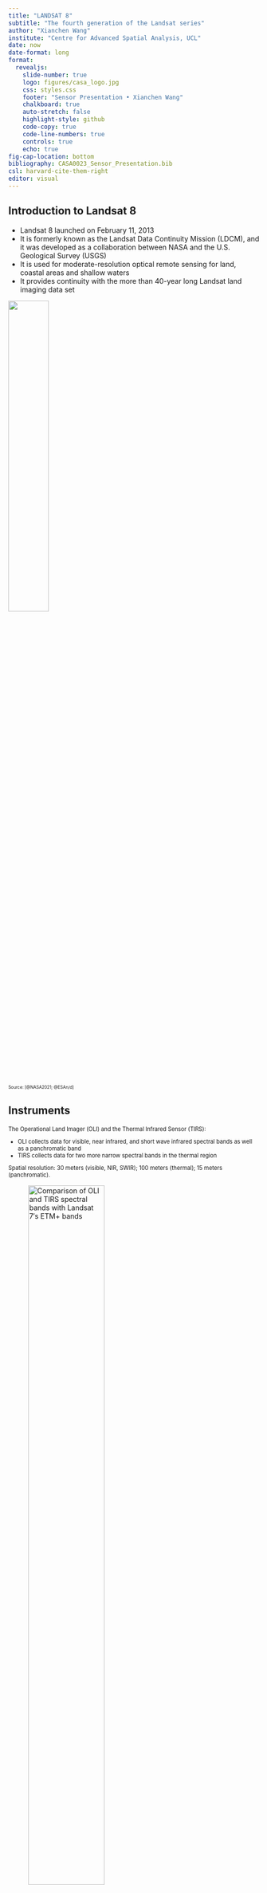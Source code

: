 ---
title: "LANDSAT 8"
subtitle: "The fourth generation of the Landsat series"
author: "Xianchen Wang"
institute: "Centre for Advanced Spatial Analysis, UCL"
date: now
date-format: long
format: 
  revealjs:
    slide-number: true
    logo: figures/casa_logo.jpg
    css: styles.css
    footer: "Sensor Presentation • Xianchen Wang"
    chalkboard: true
    auto-stretch: false
    highlight-style: github
    code-copy: true
    code-line-numbers: true
    controls: true
    echo: true
fig-cap-location: bottom
bibliography: CASA0023_Sensor_Presentation.bib
csl: harvard-cite-them-right
editor: visual
---

## Introduction to Landsat 8 {.smaller}

-   Landsat 8 launched on February 11, 2013
-   It is formerly known as the Landsat Data Continuity Mission (LDCM), and it was developed as a collaboration between NASA and the U.S. Geological Survey (USGS)
-   It is used for moderate-resolution optical remote sensing for land, coastal areas and shallow waters
-   It provides continuity with the more than 40-year long Landsat land imaging data set

![](figures/1.jpg){fig-align="center" width="40%"}

::: {style="font-size: 60%;"}
Source: [@NASA2021; @ESAn/d]
:::

## Instruments {.smaller}

::: {style="font-size: 80%;"}
The Operational Land Imager (OLI) and the Thermal Infrared Sensor (TIRS):

-   OLI collects data for visible, near infrared, and short wave infrared spectral bands as well as a panchromatic band
-   TIRS collects data for two more narrow spectral bands in the thermal region

Spatial resolution: 30 meters (visible, NIR, SWIR); 100 meters (thermal); 15 meters (panchromatic).
:::

![Comparison of OLI and TIRS spectral bands with Landsat 7′s ETM+ bands](figures/2.jpg){fig-align="center" width="60%"}

::: {style="font-size: 60%;"}
Source: [@NASA2021]
:::

## Value of different bands {.smaller}

::: {style="font-size: 80%;"}
-   Band 1 senses deep blues and violets. It is used for imaging shallow water, and tracking fine particles like dust and smoke
-   Bands 2, 3, and 4 are visible blue, green, and red
-   Band 5 measures the near infrared, or NIR. It is especially important for ecology because healthy plants reflect it
-   Bands 6 and 7 cover different slices of the shortwave infrared, or SWIR. They are particularly useful for telling wet earth from dry earth, and for geology

...
:::

::: columns
::: {.column width="33%"}
![Bands 2, 3, and 4](figures/5.jpg){fig-align="center" width="100%"}
:::

::: {.column width="33%"}
![Band 5](figures/3.jpg){fig-align="center" width="100%"}
:::

::: {.column width="33%"}
![Bands 6 and 7](figures/4.jpg){fig-align="center" width="100%"}
:::
:::

::: {style="font-size: 60%;"}
Source: [@NASA2021]
:::

## Mission target {.smaller}

#### Landsat 8 is part of the larger Landsat program

Since 1972, Landsat satellites have continuously acquired space-based images of the Earth's land surface.

![](figures/6.jpg){fig-align="center" width="50%"}

::: {style="font-size: 60%;"}
Source: [@USGSn/d]
:::

## Research using Landsat 8 data {.smaller}

#### Active fire detection using Landsat-8/OLI data [@Schroeder2016]

This article presents an active fire detection algorithm for Landsat-8 satellite data. Compared to coarser satellite fire data, the spatially-refined Landsat-8 detections enable new landscape-scale analyses and applications, including assimilation into weather-fire models and tactical fire management.

<br />

#### Estimation of land surface temperature of dindigul district using Landsat 8 data [@RajeshwariA2014]

This article estimates land surface temperature (LST) for Dindigul district in Tamil Nadu, India using Landsat 8 satellite data. The paper effectively uses Landsat 8 data and the SW algorithm to map LST variations across Dindigul district, relating it to factors like land cover and elevation. The 30m resolution allows detailed LST analysis for climate and land studies.

## Research using Landsat 8 data {.smaller}

#### Applications of Landsat-8 data: A survey [@Ridwan2018]

The article is a survey of the applications of Landsat-8 data in fields such as agriculture, forestry, land use, geology, hydrology, coastal resources, and environmental monitoring. And it emphasizes the suitability and accuracy of Landsat-8 data for various applications and its potential for monitoring environmental and natural resource-related variables.

<br />

#### Land cover classification using Landsat 8 operational land imager data in Beijing, China [@Jia2014]

The article discusses the use of Landsat 8 Operational Land Imager (OLI) data for land cover classification in Beijing, China. It compares the data quality of OLI and Landsat 7 ETM+ data using texture features and evaluates the performance of OLI data for land cover classification. The study found that OLI data had satisfactory performance, with overall classification accuracy exceeding 90%. It provides valuable insights into the use of OLI data for land cover classification.

## Reflection {.smaller}

-   Landsat 8 was a satellite launched by NASA, as part of the Landsat program. Landsat 8 carries the Operational Land Imager (OLI) and the Thermal Infrared Sensor (TIRS)

-   Landsat 8 data can be used in environmental monitoring, agricultural monitoring, water resource management, etc.

-   Landsat data is freely available to the public, following a long-standing tradition of the Landsat program's open data policy. This has encouraged widespread use and application of the data in various fields.

::: columns
::: {.column width="15%"}
:::

::: {.column width="35%"}
![](figures/7.jpg){fig-align="center" width="100%"}
:::

::: {.column width="35%"}
![](figures/8.jpg){fig-align="center" width="100%"}
:::

::: {.column width="15%"}
:::
:::

::: {style="font-size: 60%;"}
Source: [@NASA2021]
:::

## Reflection {.smaller}

-   Landsat 8 enables the creation of time series data, allowing researchers to analyze changes over time. This is valuable for studying long-term trends and understanding the dynamics of Earth's surface.

-   Future work and applications of Landsat 8:

    <p>

    Change monitoring: monitoring and understanding the impact of climate change on the earth's surface

    <p>

    Disaster response: assessing and responding to natural disasters such as floods, wildfires and earthquakes

    <p>

    Urban planning: the high-resolution imagery supports urban planners in monitoring and managing urban growth and infrastructure development

## References
